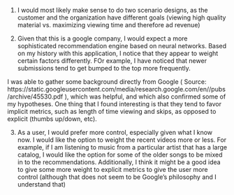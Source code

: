 1) I would most likely make sense to do two scenario designs, as the customer and the organization have different goals (viewing high quality material vs. maximizing viewing time and therefore ad revenue)

2) Given that this is a google company, I would expect a more sophisticated recommendation engine based on neural networks. Based on my history with this application, I notice that they appear to weight certain factors differently. FOr example, I have noticed that newer submissions tend to get bumped to the top more frequently.

I was able to gather some background directly from Google ( Source: https://static.googleusercontent.com/media/research.google.com/en//pubs/archive/45530.pdf ), which was helpful, and which also confirmed some of my hypotheses. One thing that I found interesting is that they tend to favor implicit metrics, such as length of time viewing and skips, as opposed to explicit (thumbs up/down, etc).

3) As a user, I would prefer more control, especially given what I know now. I would like the option to weight the recent videos more or less. For example, if I am listening to music from a particular artist that has a large catalog, I would like the option for some of the older songs to be mixed in to the recommendations. Additionally, I think it might be a good idea to give some more weight to explicit metrics to give the user more control (although that does not seem to be Google's philosophy and I understand  that)
